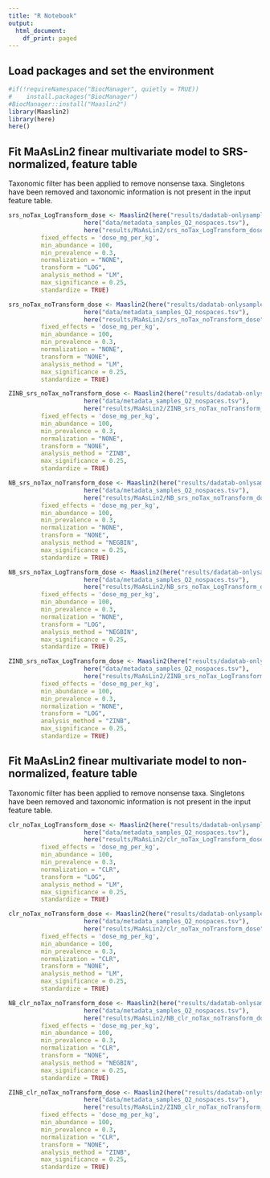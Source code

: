 ```yaml
---
title: "R Notebook"
output:
  html_document:
    df_print: paged
---
```


## Load packages and set the environment

```r
#if(!requireNamespace("BiocManager", quietly = TRUE))
#    install.packages("BiocManager")
#BiocManager::install("Maaslin2")
library(Maaslin2)
library(here)
here()
```

## Fit MaAsLin2 finear multivariate model to SRS-normalized, feature table
Taxonomic filter has been applied to remove nonsense taxa. Singletons have been removed and taxonomic information is not present in the input feature table.
```r
srs_noTax_LogTransform_dose <- Maaslin2(here("results/dadatab-onlysamples-finalFiltered-srs-transp.tsv"),
                     here("data/metadata_samples_Q2_nospaces.tsv"),
                     here("results/MaAsLin2/srs_noTax_LogTransform_dose"),
         fixed_effects = 'dose_mg_per_kg',
         min_abundance = 100,
         min_prevalence = 0.3,
         normalization = "NONE",
         transform = "LOG",
         analysis_method = "LM",
         max_significance = 0.25,
         standardize = TRUE)
```   

```r
srs_noTax_noTransform_dose <- Maaslin2(here("results/dadatab-onlysamples-finalFiltered-srs-transp.tsv"),
                     here("data/metadata_samples_Q2_nospaces.tsv"),
                     here("results/MaAsLin2/srs_noTax_noTransform_dose"),
         fixed_effects = 'dose_mg_per_kg',
         min_abundance = 100,
         min_prevalence = 0.3,
         normalization = "NONE",
         transform = "NONE",
         analysis_method = "LM",
         max_significance = 0.25,
         standardize = TRUE)
```


```r
ZINB_srs_noTax_noTransform_dose <- Maaslin2(here("results/dadatab-onlysamples-finalFiltered-srs-transp.tsv"),
                     here("data/metadata_samples_Q2_nospaces.tsv"),
                     here("results/MaAsLin2/ZINB_srs_noTax_noTransform_dose"),
         fixed_effects = 'dose_mg_per_kg',
         min_abundance = 100,
         min_prevalence = 0.3,
         normalization = "NONE",
         transform = "NONE",
         analysis_method = "ZINB",
         max_significance = 0.25,
         standardize = TRUE)
```

```r
NB_srs_noTax_noTransform_dose <- Maaslin2(here("results/dadatab-onlysamples-finalFiltered-srs-transp.tsv"),
                     here("data/metadata_samples_Q2_nospaces.tsv"),
                     here("results/MaAsLin2/NB_srs_noTax_noTransform_dose"),
         fixed_effects = 'dose_mg_per_kg',
         min_abundance = 100,
         min_prevalence = 0.3,
         normalization = "NONE",
         transform = "NONE",
         analysis_method = "NEGBIN",
         max_significance = 0.25,
         standardize = TRUE)
```

```r
NB_srs_noTax_LogTransform_dose <- Maaslin2(here("results/dadatab-onlysamples-finalFiltered-srs-transp.tsv"),
                     here("data/metadata_samples_Q2_nospaces.tsv"),
                     here("results/MaAsLin2/NB_srs_noTax_LogTransform_dose"),
         fixed_effects = 'dose_mg_per_kg',
         min_abundance = 100,
         min_prevalence = 0.3,
         normalization = "NONE",
         transform = "LOG",
         analysis_method = "NEGBIN",
         max_significance = 0.25,
         standardize = TRUE)
```

```r
ZINB_srs_noTax_LogTransform_dose <- Maaslin2(here("results/dadatab-onlysamples-finalFiltered-srs-transp.tsv"),
                     here("data/metadata_samples_Q2_nospaces.tsv"),
                     here("results/MaAsLin2/ZINB_srs_noTax_LogTransform_dose"),
         fixed_effects = 'dose_mg_per_kg',
         min_abundance = 100,
         min_prevalence = 0.3,
         normalization = "NONE",
         transform = "LOG",
         analysis_method = "ZINB",
         max_significance = 0.25,
         standardize = TRUE)
```

## Fit MaAsLin2 finear multivariate model to non-normalized, feature table
Taxonomic filter has been applied to remove nonsense taxa. Singletons have been removed and taxonomic information is not present in the input feature table.
```r
clr_noTax_LogTransform_dose <- Maaslin2(here("results/dadatab-onlysamples-finalFiltered-transp.tsv"),
                     here("data/metadata_samples_Q2_nospaces.tsv"),
                     here("results/MaAsLin2/clr_noTax_LogTransform_dose"),
         fixed_effects = 'dose_mg_per_kg',
         min_abundance = 100,
         min_prevalence = 0.3,
         normalization = "CLR",
         transform = "LOG",
         analysis_method = "LM",
         max_significance = 0.25,
         standardize = TRUE)
```   

```r
clr_noTax_noTransform_dose <- Maaslin2(here("results/dadatab-onlysamples-finalFiltered-transp.tsv"),
                     here("data/metadata_samples_Q2_nospaces.tsv"),
                     here("results/MaAsLin2/clr_noTax_noTransform_dose"),
         fixed_effects = 'dose_mg_per_kg',
         min_abundance = 100,
         min_prevalence = 0.3,
         normalization = "CLR",
         transform = "NONE",
         analysis_method = "LM",
         max_significance = 0.25,
         standardize = TRUE)
``` 

```r
NB_clr_noTax_noTransform_dose <- Maaslin2(here("results/dadatab-onlysamples-finalFiltered-transp.tsv"),
                     here("data/metadata_samples_Q2_nospaces.tsv"),
                     here("results/MaAsLin2/NB_clr_noTax_noTransform_dose"),
         fixed_effects = 'dose_mg_per_kg',
         min_abundance = 100,
         min_prevalence = 0.3,
         normalization = "CLR",
         transform = "NONE",
         analysis_method = "NEGBIN",
         max_significance = 0.25,
         standardize = TRUE)
```

```r
ZINB_clr_noTax_noTransform_dose <- Maaslin2(here("results/dadatab-onlysamples-finalFiltered-transp.tsv"),
                     here("data/metadata_samples_Q2_nospaces.tsv"),
                     here("results/MaAsLin2/ZINB_clr_noTax_noTransform_dose"),
         fixed_effects = 'dose_mg_per_kg',
         min_abundance = 100,
         min_prevalence = 0.3,
         normalization = "CLR",
         transform = "NONE",
         analysis_method = "ZINB",
         max_significance = 0.25,
         standardize = TRUE)
```

